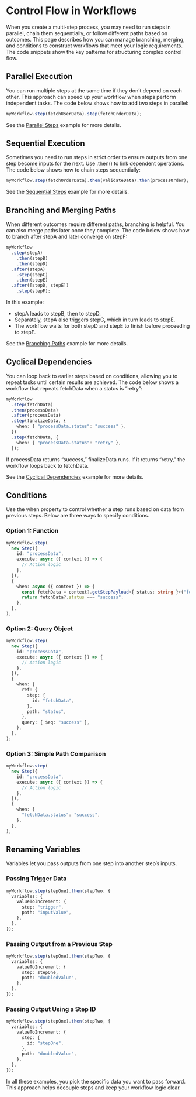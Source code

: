 # Control Flow in Workflows

When you create a multi-step process, you may need to run steps in parallel, chain them sequentially, or follow different paths based on outcomes. This page describes how you can manage branching, merging, and conditions to construct workflows that meet your logic requirements. The code snippets show the key patterns for structuring complex control flow.

## Parallel Execution

You can run multiple steps at the same time if they don’t depend on each other. This approach can speed up your workflow when steps perform independent tasks. The code below shows how to add two steps in parallel:

```typescript
myWorkflow.step(fetchUserData).step(fetchOrderData);
```

See the [Parallel Steps](../../examples/workflows/parallel-steps.mdx) example for more details.

## Sequential Execution

Sometimes you need to run steps in strict order to ensure outputs from one step become inputs for the next. Use .then() to link dependent operations. The code below shows how to chain steps sequentially:

```typescript
myWorkflow.step(fetchOrderData).then(validateData).then(processOrder);
```

See the [Sequential Steps](../../examples/workflows/sequential-steps.mdx) example for more details.

## Branching and Merging Paths

When different outcomes require different paths, branching is helpful. You can also merge paths later once they complete. The code below shows how to branch after stepA and later converge on stepF:

```typescript
myWorkflow
  .step(stepA)
    .then(stepB)
    .then(stepD)
  .after(stepA)
    .step(stepC)
    .then(stepE)
  .after([stepD, stepE])
    .step(stepF);
```

In this example:

- stepA leads to stepB, then to stepD.  
- Separately, stepA also triggers stepC, which in turn leads to stepE.  
- The workflow waits for both stepD and stepE to finish before proceeding to stepF.

See the [Branching Paths](../../examples/workflows/branching-paths.mdx) example for more details.

## Cyclical Dependencies

You can loop back to earlier steps based on conditions, allowing you to repeat tasks until certain results are achieved. The code below shows a workflow that repeats fetchData when a status is “retry”:

```typescript
myWorkflow
  .step(fetchData)
  .then(processData)
  .after(processData)
  .step(finalizeData, {
    when: { "processData.status": "success" },
  })
  .step(fetchData, {
    when: { "processData.status": "retry" },
  });
```

If processData returns “success,” finalizeData runs. If it returns “retry,” the workflow loops back to fetchData.

See the [Cyclical Dependencies](../../examples/workflows/cyclical-dependencies.mdx) example for more details.

## Conditions

Use the when property to control whether a step runs based on data from previous steps. Below are three ways to specify conditions.

### Option 1: Function

```typescript
myWorkflow.step(
  new Step({
    id: "processData",
    execute: async ({ context }) => {
      // Action logic
    },
  }),
  {
    when: async ({ context }) => {
      const fetchData = context?.getStepPayload<{ status: string }>("fetchData");
      return fetchData?.status === "success";
    },
  },
);
```

### Option 2: Query Object

```typescript
myWorkflow.step(
  new Step({
    id: "processData",
    execute: async ({ context }) => {
      // Action logic
    },
  }),
  {
    when: {
      ref: {
        step: {
          id: "fetchData",
        },
        path: "status",
      },
      query: { $eq: "success" },
    },
  },
);
```

### Option 3: Simple Path Comparison

```typescript
myWorkflow.step(
  new Step({
    id: "processData",
    execute: async ({ context }) => {
      // Action logic
    },
  }),
  {
    when: {
      "fetchData.status": "success",
    },
  },
);
```

## Renaming Variables

Variables let you pass outputs from one step into another step’s inputs.

### Passing Trigger Data

```typescript
myWorkflow.step(stepOne).then(stepTwo, {
  variables: {
    valueToIncrement: {
      step: "trigger",
      path: "inputValue",
    },
  },
});
```

### Passing Output from a Previous Step

```typescript
myWorkflow.step(stepOne).then(stepTwo, {
  variables: {
    valueToIncrement: {
      step: stepOne,
      path: "doubledValue",
    },
  },
});
```

### Passing Output Using a Step ID

```typescript
myWorkflow.step(stepOne).then(stepTwo, {
  variables: {
    valueToIncrement: {
      step: {
        id: "stepOne",
      },
      path: "doubledValue",
    },
  },
});
```

In all these examples, you pick the specific data you want to pass forward. This approach helps decouple steps and keep your workflow logic clear.
